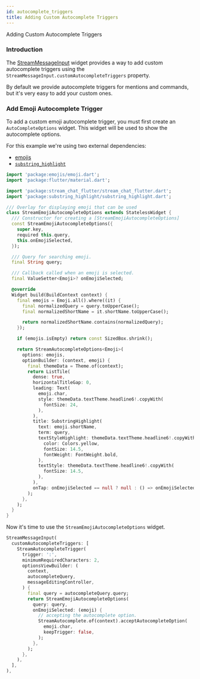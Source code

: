 ```yaml
---
id: autocomplete_triggers
title: Adding Custom Autocomplete Triggers
---
```


Adding Custom Autocomplete Triggers

### Introduction

The [StreamMessageInput](../stream_chat_flutter/stream_message_input.mdx) widget provides a way to add custom autocomplete triggers using the `StreamMessageInput.customAutocompleteTriggers` property.

By default we provide autocomplete triggers for mentions and commands, but it's very easy to add your custom ones.

### Add Emoji Autocomplete Trigger

To add a custom emoji autocomplete trigger, you must first create an `AutoCompleteOptions` widget.
This widget will be used to show the autocomplete options.

For this example we're using two external dependencies: 

- [emojis](https://pub.dev/packages/emojis)
- [`substring_highlight`](https://pub.dev/packages/substring_highlight)

```dart
import 'package:emojis/emoji.dart';
import 'package:flutter/material.dart';

import 'package:stream_chat_flutter/stream_chat_flutter.dart';
import 'package:substring_highlight/substring_highlight.dart';

/// Overlay for displaying emoji that can be used
class StreamEmojiAutocompleteOptions extends StatelessWidget {
  /// Constructor for creating a [StreamEmojiAutocompleteOptions]
  const StreamEmojiAutocompleteOptions({
    super.key,
    required this.query,
    this.onEmojiSelected,
  });

  /// Query for searching emoji.
  final String query;

  /// Callback called when an emoji is selected.
  final ValueSetter<Emoji>? onEmojiSelected;

  @override
  Widget build(BuildContext context) {
    final emojis = Emoji.all().where((it) {
      final normalizedQuery = query.toUpperCase();
      final normalizedShortName = it.shortName.toUpperCase();

      return normalizedShortName.contains(normalizedQuery);
    });

    if (emojis.isEmpty) return const SizedBox.shrink();

    return StreamAutocompleteOptions<Emoji>(
      options: emojis,
      optionBuilder: (context, emoji) {
        final themeData = Theme.of(context);
        return ListTile(
          dense: true,
          horizontalTitleGap: 0,
          leading: Text(
            emoji.char,
            style: themeData.textTheme.headline6!.copyWith(
              fontSize: 24,
            ),
          ),
          title: SubstringHighlight(
            text: emoji.shortName,
            term: query,
            textStyleHighlight: themeData.textTheme.headline6!.copyWith(
              color: Colors.yellow,
              fontSize: 14.5,
              fontWeight: FontWeight.bold,
            ),
            textStyle: themeData.textTheme.headline6!.copyWith(
              fontSize: 14.5,
            ),
          ),
          onTap: onEmojiSelected == null ? null : () => onEmojiSelected!(emoji),
        );
      },
    );
  }
}
```

Now it's time to use the `StreamEmojiAutocompleteOptions` widget.

```dart
StreamMessageInput(
  customAutocompleteTriggers: [
    StreamAutocompleteTrigger(
      trigger: ':',
      minimumRequiredCharacters: 2,
      optionsViewBuilder: (
        context,
        autocompleteQuery,
        messageEditingController,
      ) {
        final query = autocompleteQuery.query;
        return StreamEmojiAutocompleteOptions(
          query: query,
          onEmojiSelected: (emoji) {
            // accepting the autocomplete option.
            StreamAutocomplete.of(context).acceptAutocompleteOption(
              emoji.char,
              keepTrigger: false,
            );
          },
        );
      },
    ),
  ],
),
```
